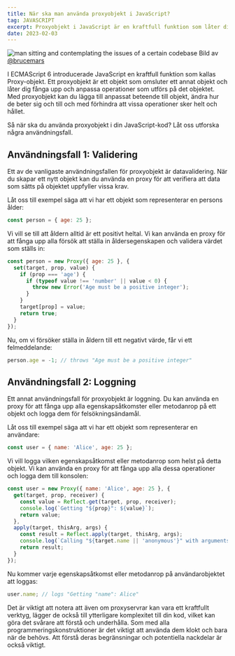 ```yaml
---
title: När ska man använda proxyobjekt i JavaScript?
tag: JAVASCRIPT
excerpt: Proxyobjekt i JavaScript är en kraftfull funktion som låter dig fånga upp och anpassa operationer som utförs på objekt. I det här inlägget kommer vi att utforska när och hur du ska använda proxyobjekt i din JavaScript-kod.
date: 2023-02-03
---
```


![man sitting and contemplating the issues of a certain codebase](https://images.unsplash.com/photo-1518644730709-0835105d9daa?ixlib=rb-4.0.3&ixid=MnwxMjA3fDB8MHxwaG90by1wYWdlfHx8fGVufDB8fHx8&auto=format&fit=crop&w=2670&q=80)
Bild av [@brucemars](https://unsplash.com/@brucemars)

I ECMAScript 6 introducerade JavaScript en kraftfull funktion som kallas Proxy-objekt. Ett proxyobjekt är ett objekt som omsluter ett annat objekt och låter dig fånga upp och anpassa operationer som utförs på det objektet. Med proxyobjekt kan du lägga till anpassat beteende till objekt, ändra hur de beter sig och till och med förhindra att vissa operationer sker helt och hållet.

Så när ska du använda proxyobjekt i din JavaScript-kod? Låt oss utforska några användningsfall.

## Användningsfall 1: Validering

Ett av de vanligaste användningsfallen för proxyobjekt är datavalidering. När du skapar ett nytt objekt kan du använda en proxy för att verifiera att data som sätts på objektet uppfyller vissa krav.

Låt oss till exempel säga att vi har ett objekt som representerar en persons ålder:

```JavaScript
const person = { age: 25 };
```

Vi vill se till att åldern alltid är ett positivt heltal. Vi kan använda en proxy för att fånga upp alla försök att ställa in åldersegenskapen och validera värdet som ställs in:

```JavaScript
const person = new Proxy({ age: 25 }, {
  set(target, prop, value) {
    if (prop === 'age') {
      if (typeof value !== 'number' || value < 0) {
        throw new Error('Age must be a positive integer');
      }
    }
    target[prop] = value;
    return true;
  }
});
```

Nu, om vi försöker ställa in åldern till ett negativt värde, får vi ett felmeddelande:

```JavaScript
person.age = -1; // throws "Age must be a positive integer"
```

## Användningsfall 2: Loggning

Ett annat användningsfall för proxyobjekt är loggning. Du kan använda en proxy för att fånga upp alla egenskapsåtkomster eller metodanrop på ett objekt och logga dem för felsökningsändamål.

Låt oss till exempel säga att vi har ett objekt som representerar en användare:

```Javascript
const user = { name: 'Alice', age: 25 };
```

Vi vill logga vilken egenskapsåtkomst eller metodanrop som helst på detta objekt. Vi kan använda en proxy för att fånga upp alla dessa operationer och logga dem till konsolen:

```Javascript
const user = new Proxy({ name: 'Alice', age: 25 }, {
  get(target, prop, receiver) {
    const value = Reflect.get(target, prop, receiver);
    console.log(`Getting "${prop}": ${value}`);
    return value;
  },
  apply(target, thisArg, args) {
    const result = Reflect.apply(target, thisArg, args);
    console.log(`Calling "${target.name || 'anonymous'}" with arguments: ${args}`);
    return result;
  }
});
```

Nu kommer varje egenskapsåtkomst eller metodanrop på användarobjektet att loggas:

```Javascript
user.name; // logs "Getting "name": Alice"
```

Det är viktigt att notera att även om proxyservrar kan vara ett kraftfullt verktyg, lägger de också till ytterligare komplexitet till din kod, vilket kan göra det svårare att förstå och underhålla. Som med alla programmeringskonstruktioner är det viktigt att använda dem klokt och bara när de behövs. Att förstå deras begränsningar och potentiella nackdelar är också viktigt.
